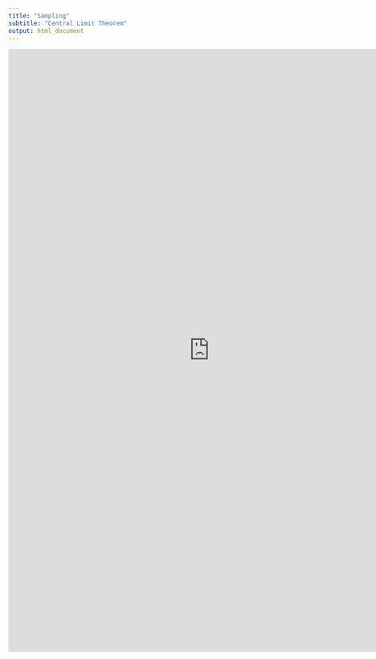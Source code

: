 ```yaml
---
title: "Sampling"
subtitle: "Central Limit Theorem" 
output: html_document
---
```

````{=html}
<style>iframe{height: 1200px; width: 800px}</style>
<iframe height= 100% width="100%" frameborder="no"
src=" https://4nc2p2-gabrielle-scibelli.shinyapps.io/TestApp/">
</iframe>

````

